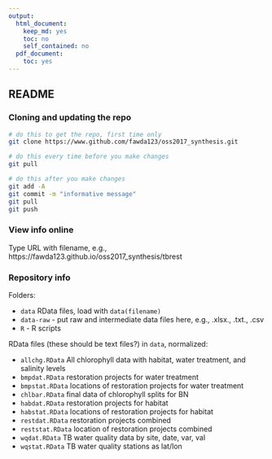 ```yaml
---
output:
  html_document:
    keep_md: yes
    toc: no
    self_contained: no
  pdf_document:
    toc: yes
---
```


## README

### Cloning and updating the repo

```bash
# do this to get the repo, first time only
git clone https://www.github.com/fawda123/oss2017_synthesis.git

# do this every time before you make changes
git pull

# do this after you make changes
git add -A
git commit -m "informative message"
git pull
git push
```
### View info online

Type URL with filename, e.g., <href src="https://fawda123.github.io/oss2017_synthesis/tbrest">https://fawda123.github.io/oss2017_synthesis/tbrest</href>

### Repository info

Folders:

* `data` RData files, load with `data(filename)`
* `data-raw` - put raw and intermediate data files here, e.g., .xlsx., .txt., .csv
* `R` - R scripts

RData files (these should be text files?) in `data`, normalized:

* `allchg.RData` All chlorophyll data with habitat, water treatment, and salinity levels
* `bmpdat.RData` restoration projects for water treatment
* `bmpstat.RData` locations of restoration projects for water treatment
* `chlbar.RData` final data of chlorophyll splits for BN
* `habdat.RData` restoration projects for habitat
* `habstat.RData` locations of restoration projects for habitat
* `restdat.RData` restoration projects combined
* `reststat.RData` location of restoration projects combined
* `wqdat.RData` TB water quality data by site, date, var, val
* `wqstat.RData` TB water quality stations as lat/lon
